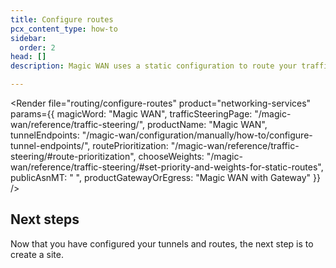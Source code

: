 ```yaml
---
title: Configure routes
pcx_content_type: how-to
sidebar:
  order: 2
head: []
description: Magic WAN uses a static configuration to route your traffic through anycast tunnels from Cloudflare's global network to your locations. If you are connected through Direct CNI you also have access to BGP peering.  Learn how to configure routing.

---
```



<Render
	file="routing/configure-routes"
	product="networking-services"
	params={{
		magicWord: "Magic WAN",
		trafficSteeringPage: "/magic-wan/reference/traffic-steering/",
		productName: "Magic WAN",
		tunnelEndpoints: "/magic-wan/configuration/manually/how-to/configure-tunnel-endpoints/",
		routePrioritization: "/magic-wan/reference/traffic-steering/#route-prioritization",
		chooseWeights: "/magic-wan/reference/traffic-steering/#set-priority-and-weights-for-static-routes",
		publicAsnMT: " ",
		productGatewayOrEgress: "Magic WAN with Gateway"
	}}
/>

## Next steps

Now that you have configured your tunnels and routes, the next step is to create a site. <Render file="sites-brief" product="networking-services" />